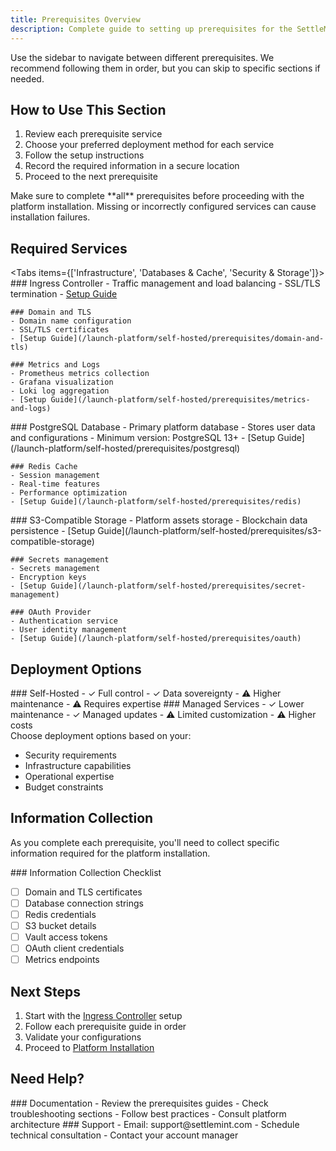 ```yaml
---
title: Prerequisites Overview
description: Complete guide to setting up prerequisites for the SettleMint Platform installation
---
```



<Callout type="info">
Use the sidebar to navigate between different prerequisites. We recommend following them in order, but you can skip to specific sections if needed.
</Callout>

## How to Use This Section

1. Review each prerequisite service
2. Choose your preferred deployment method for each service
3. Follow the setup instructions
4. Record the required information in a secure location
5. Proceed to the next prerequisite

<Callout type="warning">
Make sure to complete **all** prerequisites before proceeding with the platform installation. Missing or incorrectly configured services can cause installation failures.
</Callout>

## Required Services

<Tabs items={['Infrastructure', 'Databases & Cache', 'Security & Storage']}>
  <Tab value="Infrastructure">
    ### Ingress Controller
    - Traffic management and load balancing
    - SSL/TLS termination
    - [Setup Guide](/launch-platform/self-hosted/prerequisites/ingress-controller)

    ### Domain and TLS
    - Domain name configuration
    - SSL/TLS certificates
    - [Setup Guide](/launch-platform/self-hosted/prerequisites/domain-and-tls)

    ### Metrics and Logs
    - Prometheus metrics collection
    - Grafana visualization
    - Loki log aggregation
    - [Setup Guide](/launch-platform/self-hosted/prerequisites/metrics-and-logs)
  </Tab>

  <Tab value="Databases & Cache">
    ### PostgreSQL Database
    - Primary platform database
    - Stores user data and configurations
    - Minimum version: PostgreSQL 13+
    - [Setup Guide](/launch-platform/self-hosted/prerequisites/postgresql)

    ### Redis Cache
    - Session management
    - Real-time features
    - Performance optimization
    - [Setup Guide](/launch-platform/self-hosted/prerequisites/redis)
  </Tab>

  <Tab value="Security & Storage">
    ### S3-Compatible Storage
    - Platform assets storage
    - Blockchain data persistence
    - [Setup Guide](/launch-platform/self-hosted/prerequisites/s3-compatible-storage)

    ### Secrets management
    - Secrets management
    - Encryption keys
    - [Setup Guide](/launch-platform/self-hosted/prerequisites/secret-management)

    ### OAuth Provider
    - Authentication service
    - User identity management
    - [Setup Guide](/launch-platform/self-hosted/prerequisites/oauth)
  </Tab>
</Tabs>

## Deployment Options

<div className="grid grid-cols-1 md:grid-cols-2 gap-6 mb-8">
  <Card>
    ### Self-Hosted
    - ✓ Full control
    - ✓ Data sovereignty
    - ⚠ Higher maintenance
    - ⚠ Requires expertise
  </Card>

  <Card>
    ### Managed Services
    - ✓ Lower maintenance
    - ✓ Managed updates
    - ⚠ Limited customization
    - ⚠ Higher costs
  </Card>
</div>

<Callout>
Choose deployment options based on your:

- Security requirements
- Infrastructure capabilities
- Operational expertise
- Budget constraints
</Callout>

## Information Collection

As you complete each prerequisite, you'll need to collect specific information required for the platform installation.

<Callout type="success">
### Information Collection Checklist

- [ ] Domain and TLS certificates
- [ ] Database connection strings
- [ ] Redis credentials
- [ ] S3 bucket details
- [ ] Vault access tokens
- [ ] OAuth client credentials
- [ ] Metrics endpoints
</Callout>

## Next Steps

1. Start with the [Ingress Controller](/launch-platform/self-hosted/prerequisites/ingress-controller) setup
2. Follow each prerequisite guide in order
3. Validate your configurations
4. Proceed to [Platform Installation](/launch-platform/self-hosted/installation-guide/platform-installation)

## Need Help?

<div className="grid grid-cols-1 md:grid-cols-2 gap-6 mb-8">
  <Card>
    ### Documentation
    - Review the prerequisites guides
    - Check troubleshooting sections
    - Follow best practices
    - Consult platform architecture
  </Card>

  <Card>
    ### Support
    - Email: support@settlemint.com
    - Schedule technical consultation
    - Contact your account manager
  </Card>
</div>